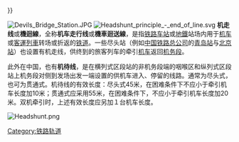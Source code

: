 {{多個問題|
{{Unreferenced|time=2019-03-06T13:55:46+00:00}}
{{global|time=2018-08-14|area=中國}}
{{ Expand |time=2010-03-15}}
}}

{{noteTA
|G1=Transport
|G2=Unit
}}

[[File:Devils_Bridge_Station.JPG|right]]
[[File:Headshunt_principle_-_end_of_line.svg|right]]
'''机走线'''或'''機迴線'''，全称'''机车走行线'''或'''機車迴送線'''，是指[[铁路车站|铁路车站]]或[[地鐵|地鐵]]站场内用于[[铁路机车|机车]]或[[客運列車|客運列車]]转场或折返的[[铁路軌道|铁道]]。一些尽头站（例如[[中国铁路总公司|中国铁路总公司]]的[[青岛站|青岛站]]与[[北京站|北京站]]）也设置有机走线，供终到的旅客列车的牵引[[铁路机车|机车]]返回[[机务段|机务段]]。

此外在中国，也有'''机待线'''，是在横列式区段站的非机务段端的咽喉区和纵列式区段站上机务段对侧到发场出发一端设置的供机车进入、停留的线路。通常为尽头式，也可为贯通式。机待线的有效长度：尽头式45米，在困难条件下不应小于牵引机车长度加10米；贯通式应采用55米，在困难条件下，不应小于牵引机车长度加20米。双机牵引时，上述有效长度应另加１台机车长度。{{来源请求}}

[[File:Headshunt.png|right]]
{{铁路小作品}}
{{Railway track layouts}}
{{鐵路}}

[[Category:铁路轨道|Category:铁路轨道]]